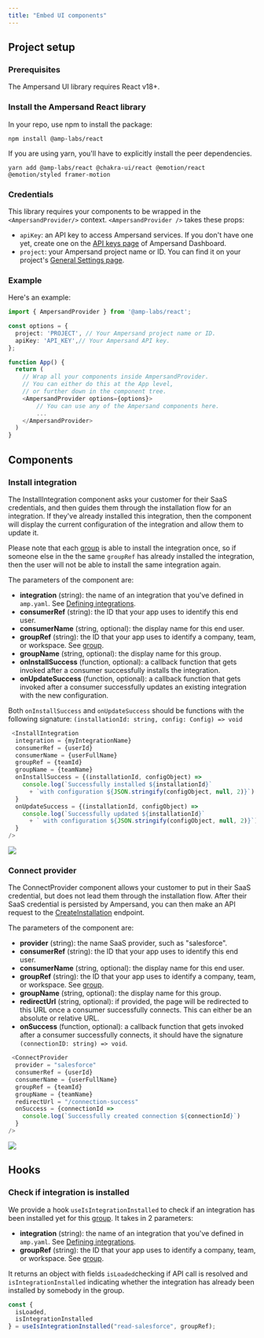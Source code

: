 ```yaml
---
title: "Embed UI components"
---
```


## Project setup

### Prerequisites

The Ampersand UI library requires React v18+.

### Install the Ampersand React library

In your repo, use npm to install the package:

```
npm install @amp-labs/react
```

If you are using yarn, you'll have to explicitly install the peer dependencies.

```
yarn add @amp-labs/react @chakra-ui/react @emotion/react @emotion/styled framer-motion
```

### Credentials

This library requires your components to be wrapped in the `<AmpersandProvider/>` context. `<AmpersandProvider />` takes these props:

- `apiKey`: an API key to access Ampersand services. If you don't have one yet, create one on the [API keys page](https://dashboard.withampersand.com/projects/_/api-keys) of Ampersand Dashboard.
- `project`: your Ampersand project name or ID. You can find it on your project's [General Settings page](https://dashboard.withampersand.com/projects/_/settings).

### Example

Here's an example:

```TypeScript TypeScript
import { AmpersandProvider } from '@amp-labs/react';

const options = {
  project: 'PROJECT', // Your Ampersand project name or ID.
  apiKey: 'API_KEY',// Your Ampersand API key.
};

function App() {
  return (
    // Wrap all your components inside AmpersandProvider.
    // You can either do this at the App level,
    // or further down in the component tree.
    <AmpersandProvider options={options}>
        // You can use any of the Ampersand components here.
        ...
    </AmpersandProvider>
  )
}
```

## Components

### Install integration

The InstallIntegration component asks your customer for their SaaS credentials, and then guides them through the installation flow for an integration. If they've already installed this integration, then the component will display the current configuration of the integration and allow them to update it.

Please note that each [group](/terminology#group) is able to install the integration once, so if someone else in the the same `groupRef` has already installed the integration, then the user will not be able to install the same integration again.

The parameters of the component are:

- **integration** (string): the name of an integration that you've defined in `amp.yaml`. See [Defining integrations](/define-integrations/overview).
- **consumerRef** (string): the ID that your app uses to identify this end user.
- **consumerName** (string, optional): the display name for this end user.
- **groupRef** (string): the ID that your app uses to identify a company, team, or workspace. See [group](/terminology#group).
- **groupName** (string, optional): the display name for this group.
- **onInstallSuccess** (function, optional): a callback function that gets invoked after a consumer successfully installs the integration.
- **onUpdateSuccess** (function, optional): a callback function that gets invoked after a consumer successfully updates an existing integration with the new configuration.

Both `onInstallSuccess` and `onUpdateSuccess` should be functions with the following signature: `(installationId: string, config: Config) => void`

```TypeScript TypeScript
 <InstallIntegration
  integration = {myIntegrationName}
  consumerRef = {userId}
  consumerName = {userFullName}
  groupRef = {teamId}
  groupName = {teamName}
  onInstallSuccess = {(installationId, configObject) =>
    console.log(`Successfully installed ${installationId}`
      + `with configuration ${JSON.stringify(configObject, null, 2)}`)
  }
  onUpdateSuccess = {(installationId, configObject) =>
    console.log(`Successfully updated ${installationId}`
      + ` with configuration ${JSON.stringify(configObject, null, 2)}`)
  }
/>
```

![](/images/1f151f2-Example_for_docs_1.png)

### Connect provider

The ConnectProvider component allows your customer to put in their SaaS credential, but does not lead them through the installation flow. After their SaaS credential is persisted by Ampersand, you can then make an API request to the [CreateInstallation](/reference/installation/create-a-new-installation) endpoint.

The parameters of the component are:

- **provider** (string): the name SaaS provider, such as "salesforce".
- **consumerRef** (string): the ID that your app uses to identify this end user.
- **consumerName** (string, optional): the display name for this end user.
- **groupRef** (string): the ID that your app uses to identify a company, team, or workspace. See [group](/terminology#group).
- **groupName** (string, optional): the display name for this group.
- **redirectUrl** (string, optional): if provided, the page will be redirected to this URL once a consumer successfully connects. This can either be an absolute or relative URL.
- **onSuccess** (function, optional): a callback function that gets invoked after a consumer successfully connects, it should have the signature `(connectionID: string) => void`.

```TypeScript
 <ConnectProvider
  provider = "salesforce"
  consumerRef = {userId}
  consumerName = {userFullName}
  groupRef = {teamId}
  groupName = {teamName}
  redirectUrl = "/connection-success"
  onSuccess = {connectionId =>
    console.log(`Successfully created connection ${connectionId}`)
  }
/>
```

![](/images/98fc359-ConnectProvider__for_docs_1.png)

## Hooks

### Check if integration is installed

We provide a hook `useIsIntegrationInstalled` to check if an integration has been installed yet for this [group](/terminology#group). It takes in 2 parameters:

- **integration** (string): the name of an integration that you've defined in `amp.yaml`. See [Defining integrations](/define-integrations/overview).
- **groupRef** (string): the ID that your app uses to identify a company, team, or workspace. See [group](/terminology#group).

It returns an object with fields `isLoaded`checking if API call is resolved and `isIntegrationInstalled` indicating whether the integration has already been installed by somebody in the group.

```TypeScript
const {
  isLoaded,
  isIntegrationInstalled
} = useIsIntegrationInstalled("read-salesforce", groupRef);
```

